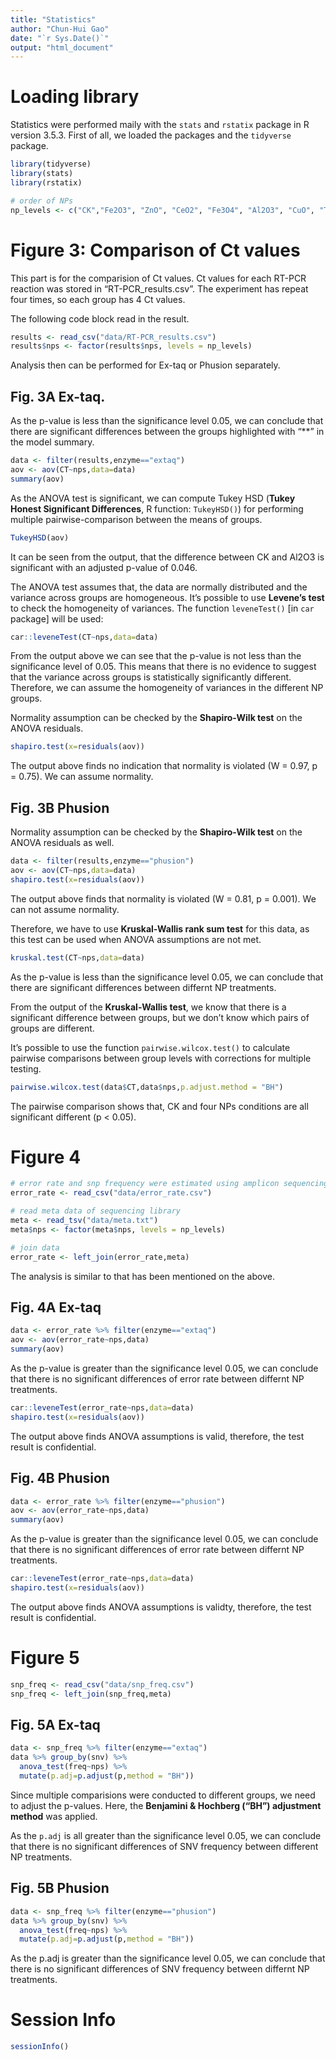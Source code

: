 ```yaml
---
title: "Statistics"
author: "Chun-Hui Gao"
date: "`r Sys.Date()`"
output: "html_document"
---
```


# Loading library

Statistics were performed maily with the `stats` and `rstatix` package in R version 3.5.3. First of all, we loaded the packages and the `tidyverse` package.

```r
library(tidyverse)
library(stats)
library(rstatix)

# order of NPs
np_levels <- c("CK","Fe2O3", "ZnO", "CeO2", "Fe3O4", "Al2O3", "CuO", "TiO2")
```


# Figure 3: Comparison of Ct values

This part is for the comparision of Ct values. Ct values for each RT-PCR reaction was stored in "RT-PCR_results.csv". The experiment has repeat four times, so each group has 4 Ct values.

The following code block read in the result.

```r
results <- read_csv("data/RT-PCR_results.csv")
results$nps <- factor(results$nps, levels = np_levels)
```

Analysis then can be performed for Ex-taq or Phusion separately.

## Fig. 3A Ex-taq.

As the p-value is less than the significance level 0.05, we can conclude that there are significant differences between the groups highlighted with “**” in the model summary.

```r
data <- filter(results,enzyme=="extaq")
aov <- aov(CT~nps,data=data)
summary(aov)
```

As the ANOVA test is significant, we can compute Tukey HSD (**Tukey Honest Significant Differences**, R function: `TukeyHSD()`) for performing multiple pairwise-comparison between the means of groups.

```r
TukeyHSD(aov)
```

It can be seen from the output, that the difference between CK and Al2O3 is significant with an adjusted p-value of 0.046.


The ANOVA test assumes that, the data are normally distributed and the variance across groups are homogeneous. It’s possible to use **Levene’s test** to check the homogeneity of variances. The function `leveneTest()` [in `car` package] will be used:



```r
car::leveneTest(CT~nps,data=data)
```

From the output above we can see that the p-value is not less than the significance level of 0.05. This means that there is no evidence to suggest that the variance across groups is statistically significantly different. Therefore, we can assume the homogeneity of variances in the different NP groups.

Normality assumption can be checked by the **Shapiro-Wilk test** on the ANOVA residuals. 

```r
shapiro.test(x=residuals(aov))
```
The output above finds no indication that normality is violated (W = 0.97, p = 0.75). We can assume normality.

## Fig. 3B Phusion

Normality assumption can be checked by the **Shapiro-Wilk test** on the ANOVA residuals as well. 


```r
data <- filter(results,enzyme=="phusion")
aov <- aov(CT~nps,data=data)
shapiro.test(x=residuals(aov))
```
The output above finds that normality is violated (W = 0.81, p = 0.001). We can not assume normality.

Therefore, we have to use **Kruskal-Wallis rank sum test** for this data, as this test can be used when ANOVA assumptions are not met.

```r
kruskal.test(CT~nps,data=data)
```

As the p-value is less than the significance level 0.05, we can conclude that there are significant differences between differnt NP treatments.


From the output of the **Kruskal-Wallis test**, we know that there is a significant difference between groups, but we don’t know which pairs of groups are different.

It’s possible to use the function `pairwise.wilcox.test()` to calculate pairwise comparisons between group levels with corrections for multiple testing.

```r
pairwise.wilcox.test(data$CT,data$nps,p.adjust.method = "BH")
```

The pairwise comparison shows that, CK and four NPs conditions are all significant different (p < 0.05).

# Figure 4

```r
# error rate and snp frequency were estimated using amplicon sequencing and mothur software
error_rate <- read_csv("data/error_rate.csv")

# read meta data of sequencing library
meta <- read_tsv("data/meta.txt")
meta$nps <- factor(meta$nps, levels = np_levels)

# join data
error_rate <- left_join(error_rate,meta)
```

The analysis is similar to that has been mentioned on the above.

## Fig. 4A Ex-taq

```r
data <- error_rate %>% filter(enzyme=="extaq")
aov <- aov(error_rate~nps,data)
summary(aov)
```

As the p-value is greater than the significance level 0.05, we can conclude that there is no significant differences of error rate between differnt NP treatments.

```r
car::leveneTest(error_rate~nps,data=data)
shapiro.test(x=residuals(aov))
```

The output above finds ANOVA assumptions is valid, therefore, the test result is confidential.

## Fig. 4B Phusion

```r
data <- error_rate %>% filter(enzyme=="phusion")
aov <- aov(error_rate~nps,data)
summary(aov)
```

As the p-value is greater than the significance level 0.05, we can conclude that there is no significant differences of error rate between differnt NP treatments.

```r
car::leveneTest(error_rate~nps,data=data)
shapiro.test(x=residuals(aov))
```

The output above finds ANOVA assumptions is validty, therefore, the test result is confidential.


# Figure 5

```r
snp_freq <- read_csv("data/snp_freq.csv")
snp_freq <- left_join(snp_freq,meta)
```
## Fig. 5A Ex-taq

```r
data <- snp_freq %>% filter(enzyme=="extaq")
data %>% group_by(snv) %>% 
  anova_test(freq~nps) %>%
  mutate(p.adj=p.adjust(p,method = "BH"))
```

Since multiple comparisions were conducted to different groups, we need to adjust the p-values. Here, the **Benjamini & Hochberg ("BH") adjustment method** was applied.

As the `p.adj` is all greater than the significance level 0.05, we can conclude that there is no significant differences of SNV frequency between different NP treatments.


## Fig. 5B Phusion

```r
data <- snp_freq %>% filter(enzyme=="phusion")
data %>% group_by(snv) %>% 
  anova_test(freq~nps) %>%
  mutate(p.adj=p.adjust(p,method = "BH"))
```

As the p.adj is greater than the significance level 0.05, we can conclude that there is no significant differences of SNV frequency between differnt NP treatments.

# Session Info

```r
sessionInfo()
```

